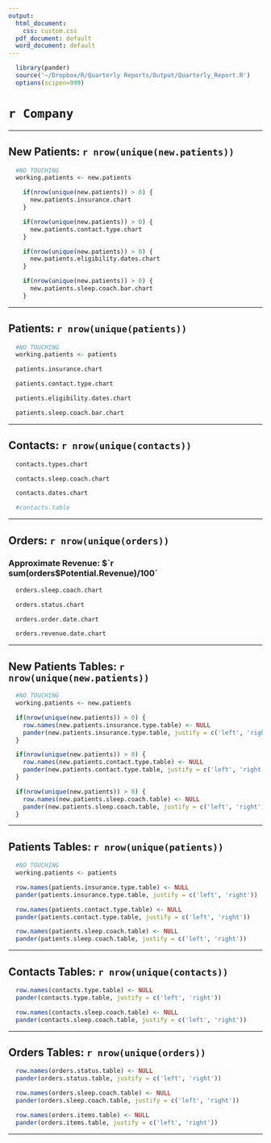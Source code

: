 ```yaml
---
output:
  html_document:
    css: custom.css
  pdf_document: default
  word_document: default
---
```

```r
  library(pander)
  source('~/Dropbox/R/Quarterly Reports/Output/Quarterly_Report.R')
  options(scipen=999)
```

# `r Company`

---

## New Patients: `r nrow(unique(new.patients))`
```r
  #NO TOUCHING
  working.patients <- new.patients
```
```r
    if(nrow(unique(new.patients)) > 0) {
      new.patients.insurance.chart
    }
```
```r
    if(nrow(unique(new.patients)) > 0) {
      new.patients.contact.type.chart
    }
```
```r
    if(nrow(unique(new.patients)) > 0) {
      new.patients.eligibility.dates.chart
    }
```
```r
    if(nrow(unique(new.patients)) > 0) {
      new.patients.sleep.coach.bar.chart
    }
```

---

## Patients: `r nrow(unique(patients))`
```r
  #NO TOUCHING
  working.patients <- patients
```
```r
  patients.insurance.chart
```
```r
  patients.contact.type.chart
```  
```r
  patients.eligibility.dates.chart
```
```r
  patients.sleep.coach.bar.chart
```

---

## Contacts: `r nrow(unique(contacts))`
```r
  contacts.types.chart
```
```r
  contacts.sleep.coach.chart
```  
```r
  contacts.dates.chart
```
```r
  #contacts.table
```

---

## Orders: `r nrow(unique(orders))`
### Approximate Revenue: $`r sum(orders$Potential.Revenue)/100`
```r
  orders.sleep.coach.chart
```
```r
  orders.status.chart
```
```r
  orders.order.date.chart
```
```r
  orders.revenue.date.chart
```

---

## New Patients Tables: `r nrow(unique(new.patients))`
```r
  #NO TOUCHING
  working.patients <- new.patients
```
```r
  if(nrow(unique(new.patients)) > 0) {
    row.names(new.patients.insurance.type.table) <- NULL
    pander(new.patients.insurance.type.table, justify = c('left', 'right'))
  }
```
```r
  if(nrow(unique(new.patients)) > 0) {
    row.names(new.patients.contact.type.table) <- NULL
    pander(new.patients.contact.type.table, justify = c('left', 'right'))
  }
```
```r
  if(nrow(unique(new.patients)) > 0) {
    row.names(new.patients.sleep.coach.table) <- NULL
    pander(new.patients.sleep.coach.table, justify = c('left', 'right'))
  }
```

---

## Patients Tables: `r nrow(unique(patients))`
```r
  #NO TOUCHING
  working.patients <- patients
```
```r
  row.names(patients.insurance.type.table) <- NULL
  pander(patients.insurance.type.table, justify = c('left', 'right'))
```
```r
  row.names(patients.contact.type.table) <- NULL
  pander(patients.contact.type.table, justify = c('left', 'right'))
```
```r
  row.names(patients.sleep.coach.table) <- NULL
  pander(patients.sleep.coach.table, justify = c('left', 'right'))
```

---

## Contacts Tables: `r nrow(unique(contacts))`
```r
  row.names(contacts.type.table) <- NULL
  pander(contacts.type.table, justify = c('left', 'right'))
```
```r
  row.names(contacts.sleep.coach.table) <- NULL
  pander(contacts.sleep.coach.table, justify = c('left', 'right'))
```

---

## Orders Tables: `r nrow(unique(orders))`
```r
  row.names(orders.status.table) <- NULL
  pander(orders.status.table, justify = c('left', 'right'))
```
```r
  row.names(orders.sleep.coach.table) <- NULL
  pander(orders.sleep.coach.table, justify = c('left', 'right'))
```
```r
  row.names(orders.items.table) <- NULL
  pander(orders.items.table, justify = c('left', 'right'))
```

---
